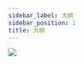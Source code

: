 ```yaml
---
sidebar_label: 大纲
sidebar_position: 1
title: 大纲
---
```


![](https://mermaid.ink/img/pako:eNp9lMFu2kAQhl8F7amVcmxViVtLOHDOreJiBadFijGi5lBFkSClARI7TlGBJJAEVwTcCkhRU0IMlJfx7Npv0bUtjGMDPnnn_2bm9-6sD9Aun2BRGHHJVIJj0vFUKJTheeElrv7G0oBcFXBTg0uVaF1DUUlb08dn0C6Q8-MXFhoKUQ5KIxol0xpp5Z2g9ehzBefvaQFdE415g0J-YpGemzrNfIqq4NNbp8pSoZX0mWQMFCdxKZjKiBw9UR_474C-0L6O36XLRZtNlnD1gUK-ZFest0ivA_KjQ_nEZnm9GDHu-4aa08d9a0NtAOQT-DoijbGuVYxZD0s_PC7sT9hgJKAb4hdoPGygugXcmoJYe47EotFo6M3rVy6KW0UoHm8y7xYdTuDmdEmClHe2dL1t8l19uxOJxeiO4-u7NcS7yHZQN69vfCfoHJy_hpmbGP--PZsL426Oa0Xo1-npeHZ4WKYhb9StDIMZaB2oiNC_gCPVOxsBQqrSYVxF2KmUwGcVKNVNRQNN9ve51XCzZ8zPyaDuKSGWrfm2ozTf-SA_BI8d0p24EMh_3KXn_s0kXP4Jw6rLWZHSL1zrB5o6E3nSgqK8WtOfLszLdsDHeGwWZes-2fKKAV5koC3EsRmOSSbor-bAAuNI-MhybByF6WuC3WOy-0IcxVOHFGWyAr_zObWLwkImy26hbDrBCOx2kvmQYTgU3mP2P9Fomkm95_nF-vA_jtJyxA?type=png)